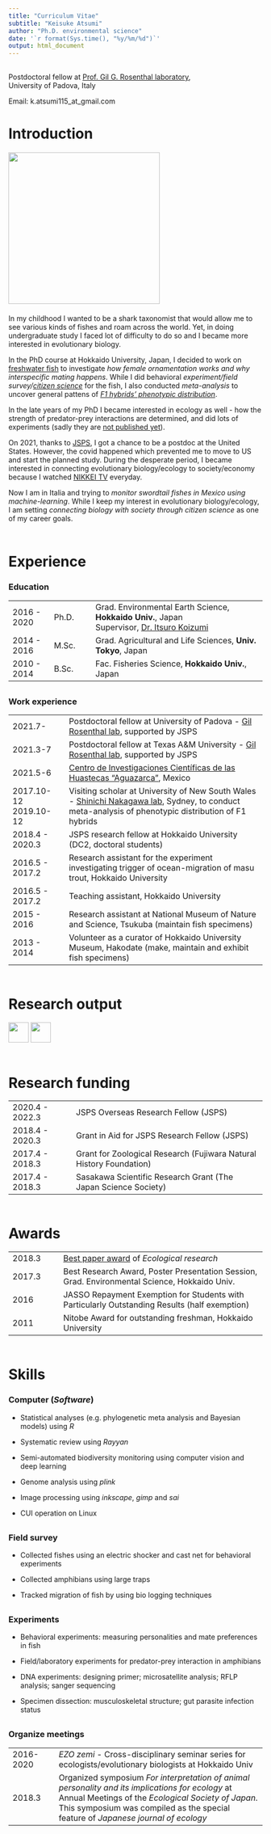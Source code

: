 ```yaml
---
title: "Curriculum Vitae"
subtitle: "Keisuke Atsumi"
author: "Ph.D. environmental science"
date: '`r format(Sys.time(), "%y/%m/%d")`'
output: html_document
---
```


<div style="margin-bottom:30px;">
</div>

Postdoctoral fellow at [Prof. Gil G. Rosenthal laboratory](https://swordtail.tamu.edu/), <br>
University of Padova, Italy

Email: k.atsumi115_at_gmail.com


<div style="margin-bottom:30px;">
</div>

# Introduction

<div style="margin-bottom:20px;">
</div>

<img src="./files/mypic_uryunuma.jpg" alt="" width="300">

<div style="margin-bottom:20px;">
</div>

In my childhood I wanted to be a shark taxonomist that would allow me to see various kinds of fishes and roam across the world. Yet, in doing undergraduate study I faced lot of difficulty to do so and I became more interested in evolutionary biology.

In the PhD course at Hokkaido University, Japan, I decided to work on [freshwater fish](https://en.wikipedia.org/wiki/Tribolodon) to investigate *how female ornamentation works and why interspecific mating happens*. While I did behavioral *experiment/field survey/*[*citizen science*](https://link.springer.com/article/10.1007/s11284-017-1466-z) for the fish, I also conducted *meta-analysis* to uncover general pattens of [*F1 hybrids' phenotypic distribution*](https://onlinelibrary.wiley.com/doi/abs/10.1111/evo.14224). 

In the late years of my PhD I became interested in ecology as well - how the strength of predator-prey interactions are determined, and did lots of experiments (sadly they are [not published yet](https://ecoevorxiv.org/uz7rj/)). 

On 2021, thanks to [JSPS](https://www.jsps.go.jp/english/index.html), I got a chance to be a postdoc at the United States. However, the covid happened which prevented me to move to US and start the planned study. During the desperate period, I became interested in connecting evolutionary biology/ecology to society/economy because I watched [NIKKEI TV](https://www.bs-tvtokyo.co.jp/plus10/) everyday. 

Now I am in Italia and trying to *monitor swordtail fishes in Mexico using machine-learning*. While I keep my interest in evolutionary biology/ecology, I am setting *connecting biology with society through citizen science* as one of my career goals.

<div style="margin-bottom:60px;">
</div>

# Experience

### Education

| | |  |
| -- | -- | -------- |
| 2016 - 2020 | Ph.D. | Grad. Environmental Earth Science, <b>Hokkaido Univ.</b>, Japan</br> Supervisor, [Dr. Itsuro Koizumi](https://noah.ees.hokudai.ac.jp/envmi/koizumilab/en/) |
| 2014 - 2016 | M.Sc. | Grad. Agricultural and Life Sciences, <b>Univ. Tokyo</b>, Japan |
| 2010 - 2014 | B.Sc. | Fac. Fisheries Science, <b>Hokkaido Univ.</b>, Japan |

<div style="margin-bottom:30px;">
</div>

### Work experience

| | |
| -- | ------- |
| 2021.7- | Postdoctoral fellow at University of Padova - [Gil Rosenthal lab](https://swordtail.tamu.edu/), supported by JSPS |
| 2021.3-7 | Postdoctoral fellow at Texas A&M University - [Gil Rosenthal lab](https://swordtail.tamu.edu/), supported by JSPS |
| 2021.5-6 | [Centro de Investigaciones Científicas de las Huastecas “Aguazarca”](https://www.cichaz.org/), Mexico |
| 2017.10-12</br>2019.10-12 | Visiting scholar at University of New South Wales - [Shinichi Nakagawa lab](http://www.i-deel.org/), Sydney, to conduct meta-analysis of phenotypic distribution of F1 hybrids |
| 2018.4 - 2020.3 | JSPS research fellow at Hokkaido University (DC2, doctoral students) |
| 2016.5 - 2017.2 | Research assistant for the experiment investigating trigger of ocean-migration of masu trout, Hokkaido University |
| 2016.5 - 2017.2 | Teaching assistant, Hokkaido University |
| 2015 - 2016 | Research assistant at National Museum of Nature and Science, Tsukuba (maintain fish specimens) |
| 2013 - 2014 | Volunteer as a curator of Hokkaido University Museum, Hakodate (make, maintain and exhibit fish specimens) |

<div style="margin-bottom:60px;">
</div>

# Research output

<a href="https://scholar.google.com/citations?user=PMk-FAx8vzAC&hl=ja"> <img src="./files/googlescholar.png" width="40" height="40"></a>
<a href="https://www.researchgate.net/profile/Keisuke-Atsumi"> <img src="./files/researchgate.png" width="40" height="40"></a>

<div style="margin-bottom:60px;">
</div>

# Research funding

| | |
| -- | ------ |
| 2020.4 - 2022.3 | JSPS Overseas Research Fellow (JSPS) |
| 2018.4 - 2020.3 | Grant in Aid for JSPS Research Fellow (JSPS) |
| 2017.4 - 2018.3 | Grant for Zoological Research (Fujiwara Natural History Foundation) |
| 2017.4 - 2018.3 | Sasakawa Scientific Research Grant (The Japan Science Society) |

<div style="margin-bottom:60px;">
</div>

# Awards

| | |
| -- | -------- |
| 2018.3 | [Best paper award](https://link.springer.com/article/10.1007/s11284-017-1466-z) of *Ecological research* |
| 2017.3 | Best Research Award, Poster Presentation Session, Grad. Environmental Science, Hokkaido Univ. |
| 2016 | JASSO Repayment Exemption for Students with Particularly Outstanding Results (half exemption) |
| 2011 | Nitobe Award for outstanding freshman, Hokkaido University |

<div style="margin-bottom:60px;">
</div>

# Skills

### Computer (*Software*)

- Statistical analyses (e.g. phylogenetic meta analysis and Bayesian models) using *R*

- Systematic review using *Rayyan*

- Semi-automated biodiversity monitoring using computer vision and deep learning

- Genome analysis using *plink*

- Image processing using *inkscape*, *gimp* and *sai*

- CUI operation on Linux

<div style="margin-bottom:30px;">
</div>

### Field survey

- Collected fishes using an electric shocker and cast net for behavioral experiments

- Collected amphibians using large traps

- Tracked migration of fish by using bio logging techniques

<div style="margin-bottom:30px;">
</div>

### Experiments

- Behavioral experiments: measuring personalities and mate preferences in fish

- Field/laboratory experiments for predator-prey interaction in amphibians

- DNA experiments: designing primer; microsatellite analysis; RFLP analysis; sanger sequencing

- Specimen dissection: musculoskeletal structure; gut parasite infection status

<div style="margin-bottom:30px;">
</div>

### Organize meetings

| | |
| -- | --------- |
| 2016-2020 | *EZO zemi* - Cross-disciplinary seminar series for ecologists/evolutionary biologists at Hokkaido Univ |
| 2018.3 | Organized symposium *For interpretation of animal personality and its implications for ecology* at Annual Meetings of the *Ecological Society of Japan*. This symposium was compiled as the special feature of *Japanese journal of ecology* |
